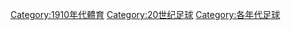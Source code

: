 [[Category:1910年代體育|Category:1910年代體育]]
[[Category:20世纪足球|Category:20世纪足球]]
[[Category:各年代足球|Category:各年代足球]]